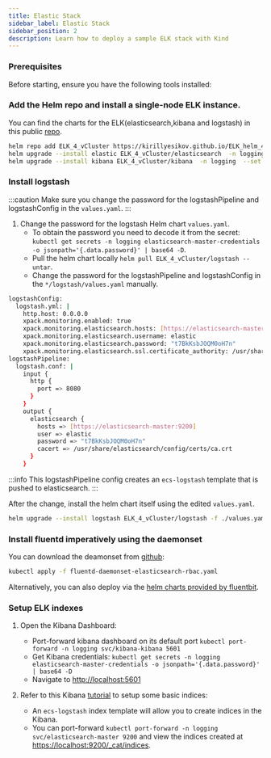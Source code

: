 ```yaml
---
title: Elastic Stack
sidebar_label: Elastic Stack
sidebar_position: 2
description: Learn how to deploy a sample ELK stack with Kind
---
```





### Prerequisites
Before starting, ensure you have the following tools installed:

<BasePrerequisites />


### Add the Helm repo and install a single-node  ELK instance. 

You can find the charts for the ELK(elasticsearch,kibana and logstash) in this public [repo](https://github.com/kirillyesikov/ELK_helm_4_vCluster).


```bash title="Elasticsearch and Kibana charts"
helm repo add ELK_4_vCluster https://kirillyesikov.github.io/ELK_helm_4_vCluster/
helm upgrade --install elastic ELK_4_vCluster/elasticsearch  -n logging --create-namespace --set replicas=1
helm upgrade --install kibana ELK_4_vCluster/kibana  -n logging  --set replicas=1
```


### Install  logstash

:::caution
Make sure you change the password for the logstashPipeline and logstashConfig in the `values.yaml`.
:::

1.  Change the password for the logstash Helm chart `values.yaml`.
     * To obtain the password you need to decode it from the secret: `kubectl get secrets -n logging elasticsearch-master-credentials -o jsonpath='{.data.password}' | base64 -D`.
     * Pull the helm chart locally `helm pull ELK_4_vCluster/logstash --untar`.
     * Change the password for the logstashPipeline and logstashConfig in the `*/logstash/values.yaml` manually.

```bash title="values.yaml"
logstashConfig: 
  logstash.yml: |
    http.host: 0.0.0.0
    xpack.monitoring.enabled: true
    xpack.monitoring.elasticsearch.hosts: [https://elasticsearch-master:9200]
    xpack.monitoring.elasticsearch.username: elastic
    xpack.monitoring.elasticsearch.password: "t7BkKsbJOQM0oH7n"
    xpack.monitoring.elasticsearch.ssl.certificate_authority: /usr/share/elasticsearch/config/certs/ca.crt
logstashPipeline: 
  logstash.conf: |
    input {
      http {
        port => 8080
      }
    }
    output {
      elasticsearch {
        hosts => [https://elasticsearch-master:9200]
        user => elastic
        password => "t7BkKsbJOQM0oH7n"
        cacert => /usr/share/elasticsearch/config/certs/ca.crt
      }
    }   
```
:::info
This logstashPipeline config creates an `ecs-logstash` template that is pushed to elasticsearch.
:::

After the change, install the helm chart itself using the edited `values.yaml`.

```bash
helm upgrade --install logstash ELK_4_vCluster/logstash -f ./values.yaml  -n logging --set replicas=1
```




### Install fluentd imperatively using the daemonset  
You can download the deamonset from [github](https://github.com/kirillyesikov/ELK_helm_4_vCluster/blob/main/fluentd-daemonset-elasticsearch-rbac.yaml):

```bash
kubectl apply -f fluentd-daemonset-elasticsearch-rbac.yaml
```
Alternatively, you can also deploy via the [helm charts provided by fluentbit](https://docs.fluentbit.io/manual/installation/kubernetes#installing-with-helm-chart).


### Setup ELK indexes  
1. Open the Kibana Dashboard:
     * Port-forward kibana dashboard on its default port `kubectl port-forward -n logging svc/kibana-kibana 5601`
     * Get Kibana credentials: `kubectl get secrets -n logging elasticsearch-master-credentials -o jsonpath='{.data.password}' | base64 -D`
     * Navigate to [http://localhost:5601](http://localhost:5601)




 1.  Refer to this Kibana [tutorial](https://www.elastic.co/guide/en/elasticsearch/reference/8.5/index-mgmt.html) to setup some basic indices:
       * An `ecs-logstash` index template will allow you to create indices in the Kibana.
       * You can port-forward `kubectl port-forward -n logging svc/elasticsearch-master 9200` and view the indices created at [https://localhost:9200/_cat/indices](https://localhost:9200/_cat/indices).
   
 


  
